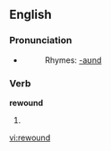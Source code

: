 ==English==

===Pronunciation===
*{{IPA|/ɻi'wɑʊnd/}}
*:Rhymes: [[Rhymes:English:-aʊnd|-aʊnd]]

===Verb===
'''rewound'''

# {{past of| to [[rewind]]}}

[[vi:rewound]]
